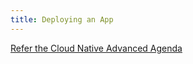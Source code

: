 ```yaml
---
title: Deploying an App
---
```



<PageDescription>


</PageDescription>

[Refer the Cloud Native Advanced Agenda](https://ibm-gsi-ecosystem.github.io/ibm-gsi-cloudnative-journey/developer-advanced)